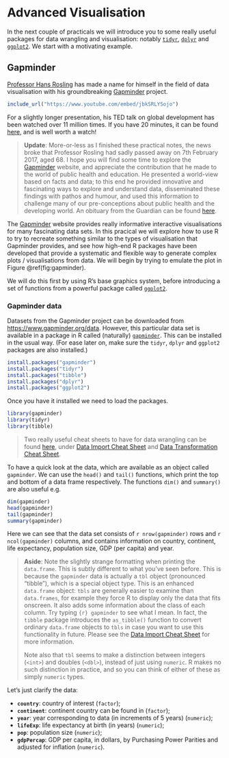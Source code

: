 # Advanced Visualisation

In the next couple of practicals we will introduce you to some really useful packages for data wrangling and visualisation: notably [`tidyr`](https://cran.r-project.org/web/packages/tidyr/), [`dplyr`](https://cran.r-project.org/web/packages/dplyr/index.html) and [`ggplot2`](https://cran.r-project.org/web/packages/ggplot2/index.html). We start with a motivating example.

## Gapminder

[Professor Hans Rosling](https://en.wikipedia.org/wiki/Hans_Rosling) has made a name for himself in the field of data visualisation with his groundbreaking [Gapminder](https://www.gapminder.org/) project. 

```r
include_url("https://www.youtube.com/embed/jbkSRLYSojo")
```

For a slightly longer presentation, his TED talk on global development has been watched over 11 million times. If you have 20 minutes, it can be found [here](https://www.ted.com/talks/hans_rosling_shows_the_best_stats_you_ve_ever_seen?utm_source=tedcomshare&utm_medium=referral&utm_campaign=tedspread), and is well worth a watch!

> **Update**: More-or-less as I finished these practical notes, the news broke that Professor Rosling had sadly passed away on 7th February 2017, aged 68. I hope you will find some time to explore the [Gapminder](https://www.gapminder.org/) website, and appreciate the contribution that he made to the world of public health and education. He presented a world-view based on facts and data; to this end he provided innovative and fascinating ways to explore and understand data, disseminated these findings with pathos and humour, and used this information to challenge many of our pre-conceptions about public health and the developing world. An obituary from the Guardian can be found [here](https://www.theguardian.com/global-development/2017/feb/07/hans-rosling-obituary).

The [Gapminder](https://www.gapminder.org/) website provides really informative interactive visualisations for many fascinating data sets. In this pracical we will explore how to use R to try to recreate something similar to the types of visualisation that Gapminder provides, and see how high-end R packages have been developed that provide a systematic and flexible way to generate complex plots / visualisations from data. We will begin by trying to emulate the plot in Figure \@ref(fig:gapminder).

We will do this first by using R's base graphics system, before introducing a set of functions from a powerful package called [`ggplot2`](https://cran.r-project.org/web/packages/ggplot2/index.html).

### Gapminder data

Datasets from the Gapminder project can be downloaded from [https://www.gapminder.org/data](https://www.gapminder.org/data). However, this particular data set is available in a package in R called (naturally) [`gapminder`](https://cran.r-project.org/web/packages/gapminder/index.html). This can be installed in the usual way. (For ease later on, make sure the `tidyr`, `dplyr` and `ggplot2` packages are also installed.)

```r
install.packages("gapminder")
install.packages("tidyr")
install.packages("tibble")
install.packages("dplyr")
install.packages("ggplot2")
```

Once you have it installed we need to load the packages. 

```r
library(gapminder)
library(tidyr)
library(tibble)
```

> Two really useful cheat sheets to have for data wrangling can be found [here](https://www.rstudio.com/resources/cheatsheets/), under [Data Import Cheat Sheet](https://github.com/rstudio/cheatsheets/raw/master/source/pdfs/data-import-cheatsheet.pdf) and [Data Transformation Cheat Sheet](https://github.com/rstudio/cheatsheets/raw/master/source/pdfs/data-transformation-cheatsheet.pdf).

To have a quick look at the data, which are available as an object called `gapminder`. We can use the `head()` and `tail()` functions, which print the top and bottom of a data frame respectively. The functions `dim()` and `summary()` are also useful e.g.

```r
dim(gapminder)
head(gapminder)
tail(gapminder)
summary(gapminder)
```

Here we can see that the data set consists of `r nrow(gapminder)` rows and `r ncol(gapminder)` columns, and contains information on country, continent, life expectancy, population size, GDP (per capita) and year.

> **Aside**: Note the slightly strange formatting when printing the `data.frame`. This is subtly different to what you've seen before. This is because the `gapminder` data is actually a `tbl` object (pronounced "tibble"), which is a special object type. This is an enhanced `data.frame` object: `tbls` are generally easier to examine than `data.frames`, for example they force R to display only the data that fits onscreen. It also adds some information about the class of each column. Try typing
> ```{r}
> gapminder
> ```
> to see what I mean. In fact, the `tibble` package introduces the `as_tibble()` function to convert ordinary `data.frame` objects to `tbls` in case you want to use this functionality in future. Please see the [Data Import Cheat Sheet](https://github.com/rstudio/cheatsheets/raw/master/source/pdfs/data-import-cheatsheet.pdf) for more information.
>  
>  Note also that `tbl` seems to make a distinction between integers (`<int>`) and doubles (`<dbl>`), instead of just using `numeric`. R makes no such distinction in practice, and so you can think of either of these as simply `numeric` types.

Let's just clarify the data:

* **`country`**: country of interest (`factor`);
* **`continent`**: continent country can be found in (`factor`);
* **`year`**: year corresponding to data (in increments of 5 years) (`numeric`);
* **`lifeExp`**: life expectancy at birth (in years) (`numeric`);
* **`pop`**: population size (`numeric`);
* **`gdpPercap`**: GDP per capita, in dollars, by Purchasing Power Parities and adjusted for inflation (`numeric`).
